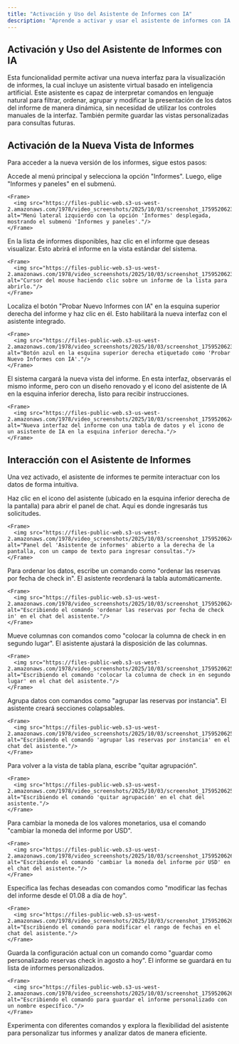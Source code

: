 ```yaml
---
title: "Activación y Uso del Asistente de Informes con IA"
description: "Aprende a activar y usar el asistente de informes con IA para personalizar y analizar tus datos de manera eficiente."
---
```


## Activación y Uso del Asistente de Informes con IA

Esta funcionalidad permite activar una nueva interfaz para la visualización de informes, la cual incluye un asistente virtual basado en inteligencia artificial. Este asistente es capaz de interpretar comandos en lenguaje natural para filtrar, ordenar, agrupar y modificar la presentación de los datos del informe de manera dinámica, sin necesidad de utilizar los controles manuales de la interfaz. También permite guardar las vistas personalizadas para consultas futuras.

## Activación de la Nueva Vista de Informes

Para acceder a la nueva versión de los informes, sigue estos pasos:

<Steps>
  <Step title="Navega a la sección de Informes">
    Accede al menú principal y selecciona la opción "Informes". Luego, elige "Informes y paneles" en el submenú.

    <Frame>
      <img src="https://files-public-web.s3-us-west-2.amazonaws.com/1978/video_screenshots/2025/10/03/screenshot_1759520623_0_68e0276f32845.jpg" alt="Menú lateral izquierdo con la opción 'Informes' desplegada, mostrando el submenú 'Informes y paneles'."/>
    </Frame>
  </Step>

  <Step title="Selecciona un Informe">
    En la lista de informes disponibles, haz clic en el informe que deseas visualizar. Esto abrirá el informe en la vista estándar del sistema.

    <Frame>
      <img src="https://files-public-web.s3-us-west-2.amazonaws.com/1978/video_screenshots/2025/10/03/screenshot_1759520623_1_68e0276f81a73.jpg" alt="Cursor del mouse haciendo clic sobre un informe de la lista para abrirlo."/>
    </Frame>
  </Step>

  <Step title="Activa el Asistente de IA">
    Localiza el botón "Probar Nuevo Informes con IA" en la esquina superior derecha del informe y haz clic en él.  Esto habilitará la nueva interfaz con el asistente integrado.

    <Frame>
      <img src="https://files-public-web.s3-us-west-2.amazonaws.com/1978/video_screenshots/2025/10/03/screenshot_1759520623_2_68e0276fc1fb9.jpg" alt="Botón azul en la esquina superior derecha etiquetado como 'Probar Nuevo Informes con IA'."/>
    </Frame>
  </Step>

  <Step title="Explora la Nueva Interfaz">
    El sistema cargará la nueva vista del informe. En esta interfaz, observarás el mismo informe, pero con un diseño renovado y el icono del asistente de IA en la esquina inferior derecha, listo para recibir instrucciones.

    <Frame>
      <img src="https://files-public-web.s3-us-west-2.amazonaws.com/1978/video_screenshots/2025/10/03/screenshot_1759520624_3_68e0277047d0a.jpg" alt="Nueva interfaz del informe con una tabla de datos y el icono de un asistente de IA en la esquina inferior derecha."/>
    </Frame>
  </Step>
</Steps>

## Interacción con el Asistente de Informes

Una vez activado, el asistente de informes te permite interactuar con los datos de forma intuitiva.

<Steps>
  <Step title="Accede al Panel de Chat">
    Haz clic en el icono del asistente (ubicado en la esquina inferior derecha de la pantalla) para abrir el panel de chat. Aquí es donde ingresarás tus solicitudes.

    <Frame>
      <img src="https://files-public-web.s3-us-west-2.amazonaws.com/1978/video_screenshots/2025/10/03/screenshot_1759520624_4_68e02770766e9.jpg" alt="Panel del 'Asistente de informes' abierto a la derecha de la pantalla, con un campo de texto para ingresar consultas."/>
    </Frame>
  </Step>

  <Step title="Ordena Datos">
    Para ordenar los datos, escribe un comando como "ordenar las reservas por fecha de check in". El asistente reordenará la tabla automáticamente.

    <Frame>
      <img src="https://files-public-web.s3-us-west-2.amazonaws.com/1978/video_screenshots/2025/10/03/screenshot_1759520624_5_68e02770a91a7.jpg" alt="Escribiendo el comando 'ordenar las reservas por fecha de check in' en el chat del asistente."/>
    </Frame>
  </Step>

  <Step title="Reorganiza Columnas">
    Mueve columnas con comandos como "colocar la columna de check in en segundo lugar". El asistente ajustará la disposición de las columnas.

    <Frame>
      <img src="https://files-public-web.s3-us-west-2.amazonaws.com/1978/video_screenshots/2025/10/03/screenshot_1759520625_6_68e027711e0db.jpg" alt="Escribiendo el comando 'colocar la columna de check in en segundo lugar' en el chat del asistente."/>
    </Frame>
  </Step>

  <Step title="Agrupa Datos">
    Agrupa datos con comandos como "agrupar las reservas por instancia". El asistente creará secciones colapsables.

    <Frame>
      <img src="https://files-public-web.s3-us-west-2.amazonaws.com/1978/video_screenshots/2025/10/03/screenshot_1759520625_7_68e02771858b5.jpg" alt="Escribiendo el comando 'agrupar las reservas por instancia' en el chat del asistente."/>
    </Frame>
  </Step>

  <Step title="Quita la Agrupación">
    Para volver a la vista de tabla plana, escribe "quitar agrupación".

    <Frame>
      <img src="https://files-public-web.s3-us-west-2.amazonaws.com/1978/video_screenshots/2025/10/03/screenshot_1759520625_8_68e02771dc378.jpg" alt="Escribiendo el comando 'quitar agrupación' en el chat del asistente."/>
    </Frame>
  </Step>

  <Step title="Cambia la Moneda">
    Para cambiar la moneda de los valores monetarios, usa el comando "cambiar la moneda del informe por USD".

    <Frame>
      <img src="https://files-public-web.s3-us-west-2.amazonaws.com/1978/video_screenshots/2025/10/03/screenshot_1759520626_9_68e0277232231.jpg" alt="Escribiendo el comando 'cambiar la moneda del informe por USD' en el chat del asistente."/>
    </Frame>
  </Step>

  <Step title="Ajusta el Rango de Fechas">
    Especifica las fechas deseadas con comandos como "modificar las fechas del informe desde el 01.08 a día de hoy".

    <Frame>
      <img src="https://files-public-web.s3-us-west-2.amazonaws.com/1978/video_screenshots/2025/10/03/screenshot_1759520626_10_68e0277292677.jpg" alt="Escribiendo el comando para modificar el rango de fechas en el chat del asistente."/>
    </Frame>
  </Step>

  <Step title="Guarda Configuraciones Personalizadas">
    Guarda la configuración actual con un comando como "guardar como personalizado reservas check in agosto a hoy". El informe se guardará en tu lista de informes personalizados.

    <Frame>
      <img src="https://files-public-web.s3-us-west-2.amazonaws.com/1978/video_screenshots/2025/10/03/screenshot_1759520626_11_68e02772f41ae.jpg" alt="Escribiendo el comando para guardar el informe personalizado con un nombre específico."/>
    </Frame>
  </Step>
</Steps>

<Tip>
  Experimenta con diferentes comandos y explora la flexibilidad del asistente para personalizar tus informes y analizar datos de manera eficiente.
</Tip>


